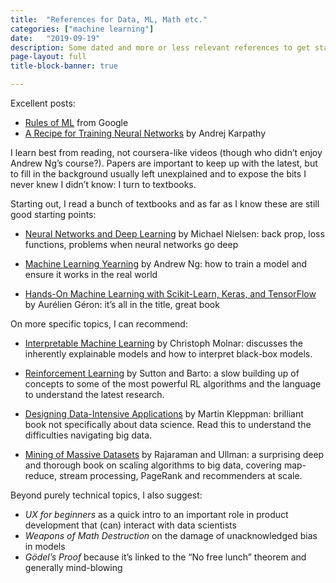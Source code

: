 ```yaml
---
title:  "References for Data, ML, Math etc."
categories: ["machine learning"]
date:   "2019-09-19"
description: Some dated and more or less relevant references to get started in ML. 
page-layout: full
title-block-banner: true

---
```


Excellent posts:

* <a href="https://developers.google.com/machine-learning/guides/rules-of-ml/">Rules of ML</a> from Google
* <a href="https://karpathy.github.io/2019/04/25/recipe/">A Recipe for Training Neural Networks</a> by Andrej Karpathy


I learn best from reading, not coursera-like videos (though who didn’t enjoy Andrew Ng’s course?). Papers are important to keep up with the latest, but to fill in the background usually left unexplained and to expose the bits I never knew I didn’t know: I turn to textbooks. 

Starting out, I read a bunch of textbooks and as far as I know these are still good starting points:

* <a href="http://neuralnetworksanddeeplearning.com/">Neural Networks and Deep Learning</a> by Michael Nielsen: back prop, loss functions, problems when neural networks go deep

* <a href="https://www.deeplearning.ai/machine-learning-yearning/">Machine Learning Yearning</a> by Andrew Ng: how to train a model and ensure it works in the real world

* <a href="https://www.oreilly.com/library/view/hands-on-machine-learning/9781492032632/">Hands-On Machine Learning with Scikit-Learn, Keras, and TensorFlow</a> by Aurélien Géron: it’s all in the title, great book


On more specific topics, I can recommend:

* <a href="https://christophm.github.io/interpretable-ml-book/">Interpretable Machine Learning</a> by Christoph Molnar: discusses the inherently explainable models and how to interpret black-box models.

* <a href="https://www.andrew.cmu.edu/course/10-703/textbook/BartoSutton.pdf">Reinforcement Learning</a> by Sutton and Barto: a slow building up of concepts to some of the most powerful RL algorithms and the language to understand the latest research.

* <a href="https://www.oreilly.com/library/view/designing-data-intensive-applications/9781491903063/">Designing Data-Intensive Applications</a> by Martin Kleppman: brilliant book not specifically about data science. Read this to understand the difficulties navigating big data.

* <a href="https://www.goodreads.com/book/show/12818088-mining-of-massive-datasets">Mining of Massive Datasets</a> by Rajaraman and Ullman: a surprising deep and thorough book on scaling algorithms to big data, covering map-reduce, stream processing, PageRank and recommenders at scale.

Beyond purely technical topics, I also suggest:

* <em>UX for beginners</em> as a quick intro to an important role in product development that (can) interact with data scientists
* <em>Weapons of Math Destruction</em> on the damage of unacknowledged bias in models
* <em>Gödel’s Proof</em> because it’s linked to the “No free lunch” theorem and generally mind-blowing


